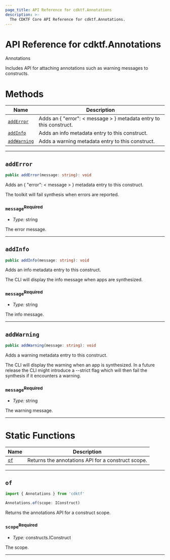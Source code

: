 ```yaml
---
page_title: API Reference for cdktf.Annotations
description: >-
  The CDKTF Core API Reference for cdktf.Annotations.
---
```


<!-- This file is generated through yarn generate-docs -->

# API Reference for cdktf.Annotations

   Annotations <a name="Annotations" id="cdktf.Annotations"></a>
  
  Includes API for attaching annotations such as warning messages to constructs.
  
  # Methods <a name="Methods" id="Methods"></a>
  
  | **Name** | **Description** |
  | --- | --- |
  | <code><a href="#cdktf.Annotations.addError">addError</a></code> | Adds an { "error": < message > } metadata entry to this construct. |
  | <code><a href="#cdktf.Annotations.addInfo">addInfo</a></code> | Adds an info metadata entry to this construct. |
  | <code><a href="#cdktf.Annotations.addWarning">addWarning</a></code> | Adds a warning metadata entry to this construct. |
  
  ---
  
  ## `addError` <a name="addError" id="cdktf.Annotations.addError"></a>
  
  ```typescript
  public addError(message: string): void
  ```
  
  Adds an { "error": < message > } metadata entry to this construct.
  
  The toolkit will fail synthesis when errors are reported.
  
  ### `message`<sup>Required</sup> <a name="message" id="cdktf.Annotations.addError.parameter.message"></a>
  
  - *Type:* string
  
  The error message.
  
  ---
  
  ## `addInfo` <a name="addInfo" id="cdktf.Annotations.addInfo"></a>
  
  ```typescript
  public addInfo(message: string): void
  ```
  
  Adds an info metadata entry to this construct.
  
  The CLI will display the info message when apps are synthesized.
  
  ### `message`<sup>Required</sup> <a name="message" id="cdktf.Annotations.addInfo.parameter.message"></a>
  
  - *Type:* string
  
  The info message.
  
  ---
  
  ## `addWarning` <a name="addWarning" id="cdktf.Annotations.addWarning"></a>
  
  ```typescript
  public addWarning(message: string): void
  ```
  
  Adds a warning metadata entry to this construct.
  
  The CLI will display the warning when an app is synthesized.
  In a future release the CLI might introduce a --strict flag which
  will then fail the synthesis if it encounters a warning.
  
  ### `message`<sup>Required</sup> <a name="message" id="cdktf.Annotations.addWarning.parameter.message"></a>
  
  - *Type:* string
  
  The warning message.
  
  ---
  
  # Static Functions <a name="Static Functions" id="Static Functions"></a>
  
  | **Name** | **Description** |
  | --- | --- |
  | <code><a href="#cdktf.Annotations.of">of</a></code> | Returns the annotations API for a construct scope. |
  
  ---
  
  ## `of` <a name="of" id="cdktf.Annotations.of"></a>
  
  ```typescript
  import { Annotations } from 'cdktf'
  
  Annotations.of(scope: IConstruct)
  ```
  
  Returns the annotations API for a construct scope.
  
  ### `scope`<sup>Required</sup> <a name="scope" id="cdktf.Annotations.of.parameter.scope"></a>
  
  - *Type:* constructs.IConstruct
  
  The scope.
  
  ---
  
  
  
